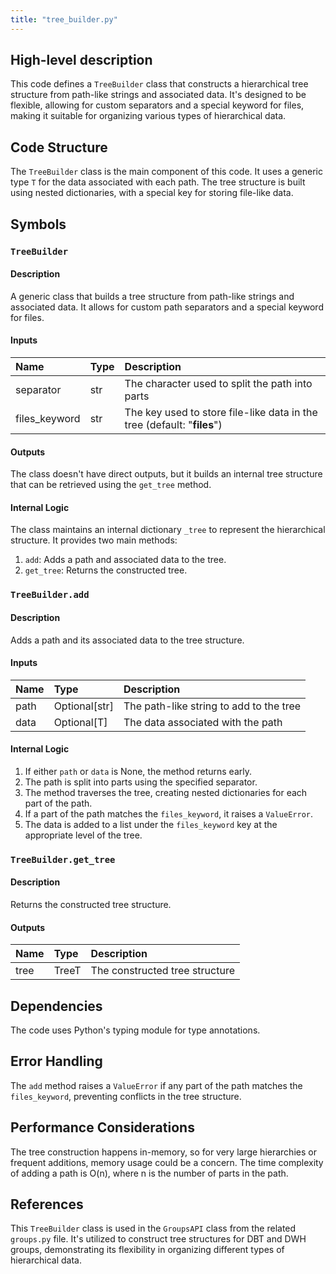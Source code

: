 ```yaml
---
title: "tree_builder.py"
---
```


## High-level description
This code defines a `TreeBuilder` class that constructs a hierarchical tree structure from path-like strings and associated data. It's designed to be flexible, allowing for custom separators and a special keyword for files, making it suitable for organizing various types of hierarchical data.

## Code Structure
The `TreeBuilder` class is the main component of this code. It uses a generic type `T` for the data associated with each path. The tree structure is built using nested dictionaries, with a special key for storing file-like data.

## Symbols

### `TreeBuilder`
#### Description
A generic class that builds a tree structure from path-like strings and associated data. It allows for custom path separators and a special keyword for files.

#### Inputs
| Name | Type | Description |
|:-----|:-----|:------------|
| separator | str | The character used to split the path into parts |
| files_keyword | str | The key used to store file-like data in the tree (default: "__files__") |

#### Outputs
The class doesn't have direct outputs, but it builds an internal tree structure that can be retrieved using the `get_tree` method.

#### Internal Logic
The class maintains an internal dictionary `_tree` to represent the hierarchical structure. It provides two main methods:

1. `add`: Adds a path and associated data to the tree.
2. `get_tree`: Returns the constructed tree.

### `TreeBuilder.add`
#### Description
Adds a path and its associated data to the tree structure.

#### Inputs
| Name | Type | Description |
|:-----|:-----|:------------|
| path | Optional[str] | The path-like string to add to the tree |
| data | Optional[T] | The data associated with the path |

#### Internal Logic
1. If either `path` or `data` is None, the method returns early.
2. The path is split into parts using the specified separator.
3. The method traverses the tree, creating nested dictionaries for each part of the path.
4. If a part of the path matches the `files_keyword`, it raises a `ValueError`.
5. The data is added to a list under the `files_keyword` key at the appropriate level of the tree.

### `TreeBuilder.get_tree`
#### Description
Returns the constructed tree structure.

#### Outputs
| Name | Type | Description |
|:-----|:-----|:------------|
| tree | TreeT | The constructed tree structure |

## Dependencies
The code uses Python's typing module for type annotations.

## Error Handling
The `add` method raises a `ValueError` if any part of the path matches the `files_keyword`, preventing conflicts in the tree structure.

## Performance Considerations
The tree construction happens in-memory, so for very large hierarchies or frequent additions, memory usage could be a concern. The time complexity of adding a path is O(n), where n is the number of parts in the path.

## References
This `TreeBuilder` class is used in the `GroupsAPI` class from the related `groups.py` file. It's utilized to construct tree structures for DBT and DWH groups, demonstrating its flexibility in organizing different types of hierarchical data.